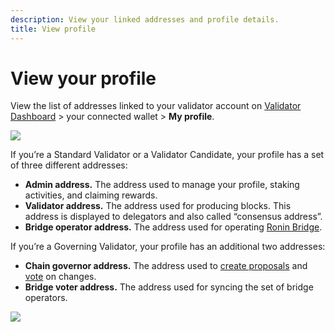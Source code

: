 ```yaml
---
description: View your linked addresses and profile details.
title: View profile
---
```



# View your profile
View the list of addresses linked to your validator account on
[Validator Dashboard](https://validator.roninchain.com) >
your connected wallet > **My profile**.

<img src={profile} width={280} />

If you’re a Standard Validator or a Validator Candidate, 
your profile has a set of three different addresses:
* **Admin address.** The address used to manage your profile, 
staking activities, and claiming rewards.
* **Validator address.** The address used for producing blocks. 
This address is displayed to delegators and also called “consensus address”.
* **Bridge operator address.** The address used for operating
[Ronin Bridge](https://bridge.roninchain.com/).

If you’re a Governing Validator, your profile has an additional 
two addresses:
* **Chain governor address.** The address used to 
[create proposals](./../governance/create.mdx) and
[vote](./../governance/vote.mdx) on changes.
* **Bridge voter address.** The address used for syncing
the set of bridge operators.

<img src={governingAddresses} width={416} />
